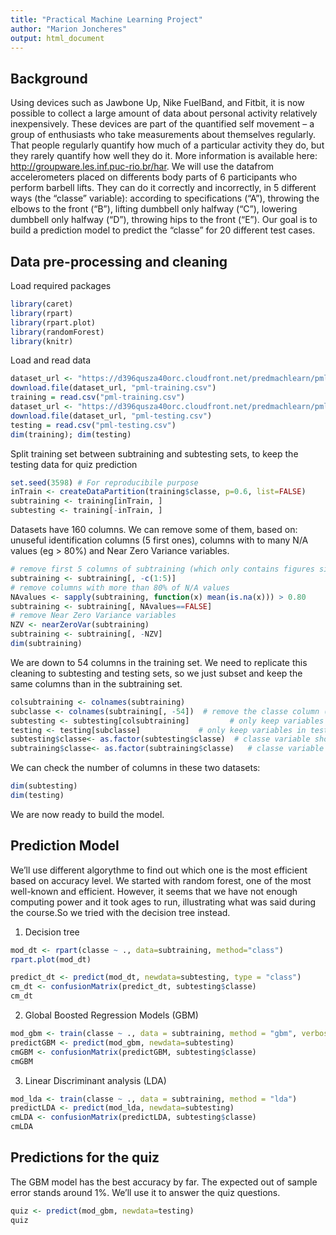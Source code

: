```yaml
---
title: "Practical Machine Learning Project"
author: "Marion Joncheres"
output: html_document
---
```


## Background

Using devices such as Jawbone Up, Nike FuelBand, and Fitbit, it is now possible to collect a large amount of data about personal activity relatively inexpensively. These devices are part of the quantified self movement – a group of enthusiasts who take measurements about themselves regularly. That people regularly quantify how much of a particular activity they do, but they rarely quantify how well they do it. More information is available here: <http://groupware.les.inf.puc-rio.br/har>.
We will use the datafrom accelerometers placed on differents body parts of 6 participants who perform barbell lifts. They can do it correctly and incorrectly, in 5 different ways (the "classe" variable): according to specifications ("A"), throwing the elbows to the front ("B"), lifting dumbbell only halfway ("C"), lowering dumbbell only halfway ("D"), throwing hips to the front ("E"). Our goal is to build a prediction model to predict the "classe" for 20 different test cases.

## Data pre-processing and cleaning

Load required packages

```r
library(caret)
library(rpart)
library(rpart.plot)
library(randomForest)
library(knitr)
```

Load and read data

```r
dataset_url <- "https://d396qusza40orc.cloudfront.net/predmachlearn/pml-training.csv"
download.file(dataset_url, "pml-training.csv")
training = read.csv("pml-training.csv")
dataset_url <- "https://d396qusza40orc.cloudfront.net/predmachlearn/pml-testing.csv"
download.file(dataset_url, "pml-testing.csv")
testing = read.csv("pml-testing.csv")
dim(training); dim(testing)
```

Split training set between subtraining and subtesting sets, to keep the testing data for quiz prediction

```r
set.seed(3598) # For reproducibile purpose
inTrain <- createDataPartition(training$classe, p=0.6, list=FALSE)
subtraining <- training[inTrain, ]
subtesting <- training[-inTrain, ]
```

Datasets have 160 columns. We can remove some of them, based on: unuseful identification columns (5 first ones), columns with to many N/A values (eg > 80%) and Near Zero Variance variables.

```r
# remove first 5 columns of subtraining (which only contains figures similar to index)
subtraining <- subtraining[, -c(1:5)]
# remove columns with more than 80% of N/A values
NAvalues <- sapply(subtraining, function(x) mean(is.na(x))) > 0.80
subtraining <- subtraining[, NAvalues==FALSE]
# remove Near Zero Variance variables
NZV <- nearZeroVar(subtraining)
subtraining <- subtraining[, -NZV]
dim(subtraining)
```

We are down to 54 columns in the training set. We need to replicate this cleaning to subtesting and testing sets, so we just subset and keep the same columns than in the subtraining set.

```r
colsubtraining <- colnames(subtraining)
subclasse <- colnames(subtraining[, -54])  # remove the classe column (which is the last one)
subtesting <- subtesting[colsubtraining]         # only keep variables in subtesting that are in subtraining
testing <- testing[subclasse]             # only keep variables in testing that are in subtraining less "classe"
subtesting$classe<- as.factor(subtesting$classe)  # classe variable should be a factor variable
subtraining$classe<- as.factor(subtraining$classe)   # classe variable should be a factor variable
```

We can check the number of columns in these two datasets:

```r
dim(subtesting)
dim(testing)
```

We are now ready to build the model.

## Prediction Model

We'll use different algorythme to find out which one is the most efficient based on accuracy level. 
We started with random forest, one of the most well-known and efficient. However, it seems that we have not enough computing power and it took ages to run, illustrating what was said during the course.So we tried with the decision tree instead.

1. Decision tree

```r
mod_dt <- rpart(classe ~ ., data=subtraining, method="class")
rpart.plot(mod_dt)
```

```r
predict_dt <- predict(mod_dt, newdata=subtesting, type = "class")
cm_dt <- confusionMatrix(predict_dt, subtesting$classe)
cm_dt
```

2. Global Boosted Regression Models (GBM)

```r
mod_gbm <- train(classe ~ ., data = subtraining, method = "gbm", verbose="FALSE")
predictGBM <- predict(mod_gbm, newdata=subtesting)
cmGBM <- confusionMatrix(predictGBM, subtesting$classe)
cmGBM
```

3. Linear Discriminant analysis (LDA)

```r
mod_lda <- train(classe ~ ., data = subtraining, method = "lda")
predictLDA <- predict(mod_lda, newdata=subtesting)
cmLDA <- confusionMatrix(predictLDA, subtesting$classe)
cmLDA
```

 

## Predictions for the quiz

The GBM model has the best accuracy by far. The expected out of sample error stands around 1%. We'll use it to answer the quiz questions.

```r
quiz <- predict(mod_gbm, newdata=testing)
quiz
```

